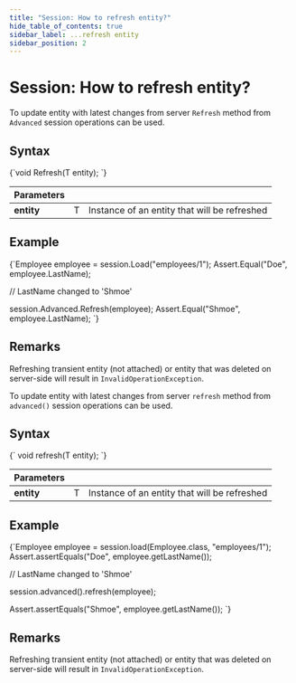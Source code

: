 ---
title: "Session: How to refresh entity?"
hide_table_of_contents: true
sidebar_label: ...refresh entity
sidebar_position: 2
---




# Session: How to refresh entity?
<LanguageSwitcher supportedLanguages={supportedLanguages} />
<LanguageContent language="csharp">


To update entity with latest changes from server `Refresh` method from `Advanced` session operations can be used.

## Syntax

<TabItem value="refresh_1" label="refresh_1">
<CodeBlock language="csharp">
{`void Refresh<T>(T entity);
`}
</CodeBlock>
</TabItem>

| Parameters | | |
| ------------- | ------------- | ----- |
| **entity** | T | Instance of an entity that will be refreshed |

## Example

<TabItem value="refresh_2" label="refresh_2">
<CodeBlock language="csharp">
{`Employee employee = session.Load<Employee>("employees/1");
Assert.Equal("Doe", employee.LastName);

// LastName changed to 'Shmoe'

session.Advanced.Refresh(employee);
Assert.Equal("Shmoe", employee.LastName);
`}
</CodeBlock>
</TabItem>

## Remarks

Refreshing transient entity (not attached) or entity that was deleted on server-side will result in `InvalidOperationException`.

</LanguageContent>
<LanguageContent language="java">


To update entity with latest changes from server `refresh` method from `advanced()` session operations can be used.

## Syntax

<TabItem value="refresh_1" label="refresh_1">
<CodeBlock language="java">
{`<T> void refresh(T entity);
`}
</CodeBlock>
</TabItem>

| Parameters | | |
| ------------- | ------------- | ----- |
| **entity** | T | Instance of an entity that will be refreshed |

## Example

<TabItem value="refresh_2" label="refresh_2">
<CodeBlock language="java">
{`Employee employee = session.load(Employee.class, "employees/1");
Assert.assertEquals("Doe", employee.getLastName());

// LastName changed to 'Shmoe'

session.advanced().refresh(employee);

Assert.assertEquals("Shmoe", employee.getLastName());
`}
</CodeBlock>
</TabItem>

## Remarks

Refreshing transient entity (not attached) or entity that was deleted on server-side will result in `InvalidOperationException`.

</LanguageContent>

<!---

-->